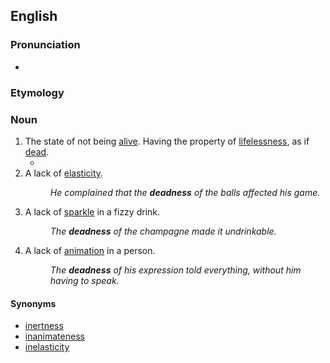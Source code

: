 ==English==

===Pronunciation===
* {{IPA|en|/ˈdɛdnəs/}}

===Etymology===
{{suffix|en|dead|ness}}

===Noun===
{{en-noun|-|+}}

# The state of not being [[alive]]. Having the property of [[lifelessness]], as if [[dead]].
#* {{quote-text|en|year=1840|author=John Wesley|title=The Works of the Reverend John Wesley, A.M|page=334|passage=O may it be my constant care to watch and pray; the neglect of which was the chief cause of my former '''deadness'''.}}
# A lack of [[elasticity]].
#: ''He complained that the '''deadness''' of the balls affected his game.''
# A lack of [[sparkle]] in a fizzy drink.
#: ''The '''deadness''' of the champagne made it undrinkable.''
# A lack of [[animation]] in a person.
#: ''The '''deadness''' of his expression told everything, without him having to speak.''

====Synonyms====
{{checksense|en}}
* [[inertness]]
* [[inanimateness]]
* [[inelasticity]]